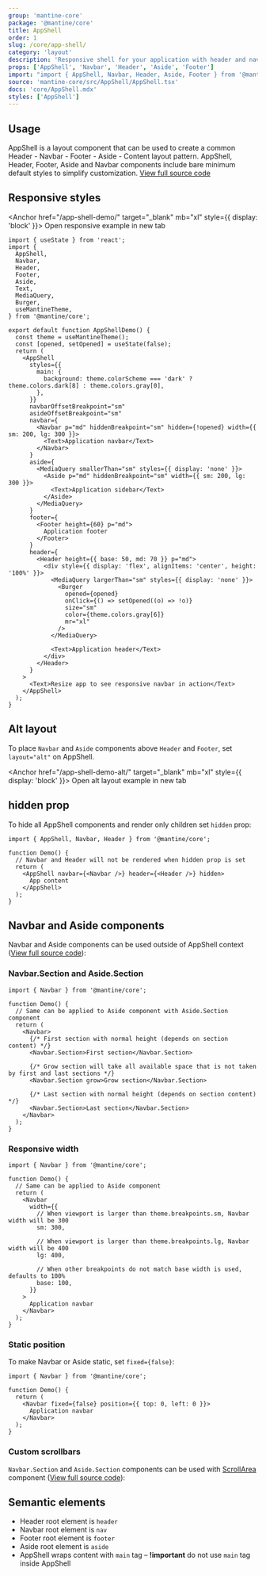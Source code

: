 ```yaml
---
group: 'mantine-core'
package: '@mantine/core'
title: AppShell
order: 1
slug: /core/app-shell/
category: 'layout'
description: 'Responsive shell for your application with header and navbar'
props: ['AppShell', 'Navbar', 'Header', 'Aside', 'Footer']
import: "import { AppShell, Navbar, Header, Aside, Footer } from '@mantine/core';"
source: 'mantine-core/src/AppShell/AppShell.tsx'
docs: 'core/AppShell.mdx'
styles: ['AppShell']
---
```



## Usage

AppShell is a layout component that can be used to create a common Header - Navbar - Footer - Aside - Content layout pattern.
AppShell, Header, Footer, Aside and Navbar components include bare minimum default styles to simplify customization. [View full source code](https://github.com/mantinedev/mantine/tree/master/src/mantine-demos/src/demos/core/AppShell)

<Demo data={AppShellDemos.usage} />

## Responsive styles

<Anchor href="/app-shell-demo/" target="_blank" mb="xl" style={{ display: 'block' }}>
  Open responsive example in new tab
</Anchor>

```tsx
import { useState } from 'react';
import {
  AppShell,
  Navbar,
  Header,
  Footer,
  Aside,
  Text,
  MediaQuery,
  Burger,
  useMantineTheme,
} from '@mantine/core';

export default function AppShellDemo() {
  const theme = useMantineTheme();
  const [opened, setOpened] = useState(false);
  return (
    <AppShell
      styles={{
        main: {
          background: theme.colorScheme === 'dark' ? theme.colors.dark[8] : theme.colors.gray[0],
        },
      }}
      navbarOffsetBreakpoint="sm"
      asideOffsetBreakpoint="sm"
      navbar={
        <Navbar p="md" hiddenBreakpoint="sm" hidden={!opened} width={{ sm: 200, lg: 300 }}>
          <Text>Application navbar</Text>
        </Navbar>
      }
      aside={
        <MediaQuery smallerThan="sm" styles={{ display: 'none' }}>
          <Aside p="md" hiddenBreakpoint="sm" width={{ sm: 200, lg: 300 }}>
            <Text>Application sidebar</Text>
          </Aside>
        </MediaQuery>
      }
      footer={
        <Footer height={60} p="md">
          Application footer
        </Footer>
      }
      header={
        <Header height={{ base: 50, md: 70 }} p="md">
          <div style={{ display: 'flex', alignItems: 'center', height: '100%' }}>
            <MediaQuery largerThan="sm" styles={{ display: 'none' }}>
              <Burger
                opened={opened}
                onClick={() => setOpened((o) => !o)}
                size="sm"
                color={theme.colors.gray[6]}
                mr="xl"
              />
            </MediaQuery>

            <Text>Application header</Text>
          </div>
        </Header>
      }
    >
      <Text>Resize app to see responsive navbar in action</Text>
    </AppShell>
  );
}
```

## Alt layout

To place `Navbar` and `Aside` components above `Header` and `Footer`, set `layout="alt"` on AppShell.

<Anchor href="/app-shell-demo-alt/" target="_blank" mb="xl" style={{ display: 'block' }}>
  Open alt layout example in new tab
</Anchor>

## hidden prop

To hide all AppShell components and render only children set `hidden` prop:

```tsx
import { AppShell, Navbar, Header } from '@mantine/core';

function Demo() {
  // Navbar and Header will not be rendered when hidden prop is set
  return (
    <AppShell navbar={<Navbar />} header={<Header />} hidden>
      App content
    </AppShell>
  );
}
```

## Navbar and Aside components

Navbar and Aside components can be used outside of AppShell context ([View full source code](https://github.com/mantinedev/mantine/tree/master/src/mantine-demos/src/demos/core/AppShell)):

<Demo data={AppShellDemos.navbar} />

### Navbar.Section and Aside.Section

```tsx
import { Navbar } from '@mantine/core';

function Demo() {
  // Same can be applied to Aside component with Aside.Section component
  return (
    <Navbar>
      {/* First section with normal height (depends on section content) */}
      <Navbar.Section>First section</Navbar.Section>

      {/* Grow section will take all available space that is not taken by first and last sections */}
      <Navbar.Section grow>Grow section</Navbar.Section>

      {/* Last section with normal height (depends on section content) */}
      <Navbar.Section>Last section</Navbar.Section>
    </Navbar>
  );
}
```

### Responsive width

```tsx
import { Navbar } from '@mantine/core';

function Demo() {
  // Same can be applied to Aside component
  return (
    <Navbar
      width={{
        // When viewport is larger than theme.breakpoints.sm, Navbar width will be 300
        sm: 300,

        // When viewport is larger than theme.breakpoints.lg, Navbar width will be 400
        lg: 400,

        // When other breakpoints do not match base width is used, defaults to 100%
        base: 100,
      }}
    >
      Application navbar
    </Navbar>
  );
}
```

### Static position

To make Navbar or Aside static, set `fixed={false}`:

```tsx
import { Navbar } from '@mantine/core';

function Demo() {
  return (
    <Navbar fixed={false} position={{ top: 0, left: 0 }}>
      Application navbar
    </Navbar>
  );
}
```

### Custom scrollbars

`Navbar.Section` and `Aside.Section` components can be used with [ScrollArea](/core/scroll-area/) component ([View full source code](https://github.com/mantinedev/mantine/tree/master/src/mantine-demos/src/demos/core/AppShell)):

<Demo data={AppShellDemos.scrollbars} />

## Semantic elements

- Header root element is `header`
- Navbar root element is `nav`
- Footer root element is `footer`
- Aside root element is `aside`
- AppShell wraps content with `main` tag – **!important** do not use `main` tag inside AppShell
